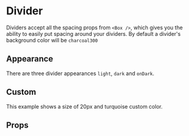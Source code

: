 
<Meta component={Divider} title="Content/Divider" />

# Divider

Dividers accept all the spacing props from `<Box />`, which gives you the ability to easily put spacing around your dividers. By default a divider's background color will be `charcoal300`

<Editor code={storyBasic} />

## Appearance

There are three divider appearances `light`, `dark` and `onDark`.

<Editor code={storyAppearance} />

## Custom

This example shows a size of 20px and turquoise custom color.

<Editor code={storyCustom} />

## Props

<ArgsTable of={Divider} exclude={excludedProps} />
